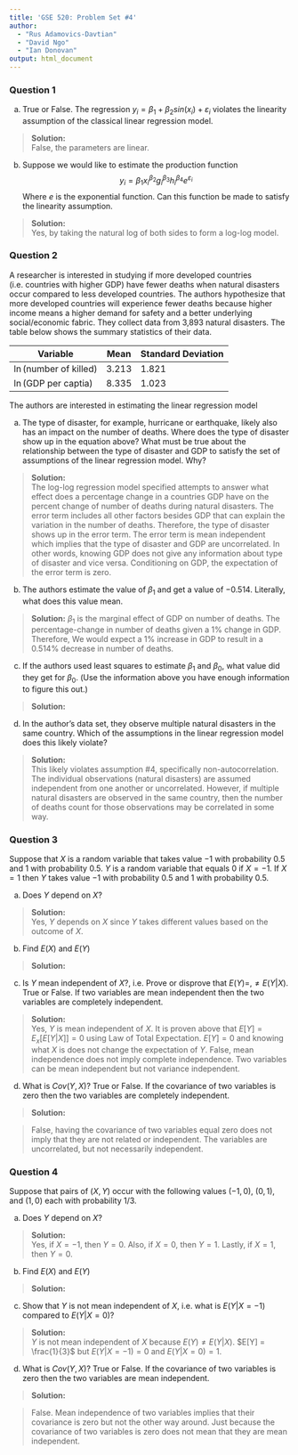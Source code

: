 ---
title: 'GSE 520: Problem Set #4'
author: 
  - "Rus Adamovics-Davtian"
  - "David Ngo"
  - "Ian Donovan"
output: html_document
---

### Question 1

a. True or False.  The regression $y_i =  \beta_1 + \beta_2 sin(x_i) + \varepsilon_i$ violates the linearity assumption of the classical linear regression model.

>**Solution:**  
False, the parameters are linear. 

b. Suppose we would like to estimate the production function  $$y_i = \beta_1x_i^{\beta_2}g_i^{\beta_3}h_i^{\beta_4}e^{\varepsilon_i}$$ Where $e$ is the exponential function.  Can this function be made to satisfy the linearity assumption.

>**Solution:**  
Yes, by taking the natural log of both sides to form a log-log model.
\begin{align*}
y_i = & \beta_1x_i^{\beta_2}g_i^{\beta_3}h_i^{\beta_4}e^{\varepsilon_i}\\
\ln(y_i) = & \ln(\beta_1) + \beta_2\ln(x_i) +  \beta_3\ln(g_i) +  \beta_4\ln(h_i) + \varepsilon_i
\end{align*}


### Question 2

A researcher is interested in studying if more developed countries (i.e. countries with higher GDP) have fewer deaths when natural disasters occur compared to less developed countries.  The authors hypothesize that more developed countries will experience fewer deaths because higher income means a higher demand for safety and a better underlying social/economic fabric.  They collect data from 3,893 natural disasters.  The table below shows the summary statistics of their data.

Variable | Mean | Standard Deviation
-------  |-----| -----------------
$\ln$(number of killed) | 3.213	 | 1.821 
$\ln$(GDP per captia) | 8.335 	| 1.023 

The authors are interested in estimating the linear regression model 
\begin{align*}
\ln(killed) = \beta_0 + \beta_1 \ln(GDP) + \varepsilon
\end{align*}

a. The type of disaster, for example, hurricane or earthquake, likely also has an impact on the number of deaths.  Where does the type of disaster show up in the equation above?  What must be true about the relationship between the type of disaster and GDP to satisfy the set of assumptions of the linear regression model. Why?
  
>**Solution:**  
The log-log regression model specified attempts to answer what effect does a percentage change in a countries GDP have on the percent change of number of deaths during natural disasters. The error term includes all other factors besides GDP that can explain the variation in the number of deaths. Therefore, the type of disaster shows up in the error term. The error term is mean independent which implies that the type of disaster and GDP are uncorrelated. In other words, knowing GDP does not give any information about type of disaster and vice versa. Conditioning on GDP, the expectation of the error term is zero. 

b. The authors estimate the value of $\beta_1$ and get a value of $-0.514$.  Literally, what does this value mean.

>**Solution:** 
$\beta_1$ is the marginal effect of GDP on number of deaths. The percentage-change in number of deaths given a 1% change in GDP. Therefore, We would expect a 1% increase in GDP to result in a 0.514% decrease in number of deaths.  

c. If the authors used least squares to estimate $\beta_1$ and $\beta_0$, what value did they get for $\beta_0$. (Use the information above you have enough information to figure this out.)

>**Solution:**
\begin{align*}
\beta_0 = & mean(\ln(deaths)) - \beta_1*mean(\ln(GDP))\\
\beta_0 = & 3.213 + 0.514(8.335) = 7.497
\end{align*}

d. In the author's data set, they observe multiple natural disasters in the same country.  Which of the assumptions in the linear regression model does this likely violate?
  
>**Solution:**  
This likely violates assumption #4, specifically non-autocorrelation. The individual observations (natural disasters) are assumed independent from one another or uncorrelated. However, if multiple natural disasters are observed in the same country, then the number of deaths count for those observations may be correlated in some way.  

### Question 3

Suppose that $X$ is a random variable that takes value $-1$ with probability $0.5$ and $1$ with probability $0.5$.  $Y$ is a random variable that equals $0$ if $X=-1$.  If $X=1$ then $Y$ takes value $-1$ with probability $0.5$ and $1$ with probability $0.5$.

a. Does $Y$ depend on $X$?

>**Solution:**  
Yes, $Y$ depends on $X$ since $Y$ takes different values based on the outcome of $X$. 

b.  Find $E(X)$ and $E(Y)$

>**Solution:**  
\begin{align*}
E[X] = & -1*\frac{1}{2} + 1\frac{1}{2} = 0\\
E[Y] = & E_x[E[Y|X]] = 0*\frac{1}{2} - 1*\frac{1}{4} + 1*\frac{1}{4} = 0
\end{align*}

c. Is $Y$ mean independent of $X$?, i.e. Prove or disprove that $E(Y) =,\neq E(Y | X)$. True or False.  If two variables are mean independent then the two variables are completely independent.

>**Solution:**  
Yes, $Y$ is mean independent of $X$. It is proven above that $E[Y] = E_x[E[Y|X]] = 0$ using Law of Total Expectation. $E[Y] = 0$ and knowing what $X$ is does not change the expectation of $Y$. False, mean independence does not imply complete independence. Two variables can be mean independent but not variance independent. 

d. What is $Cov(Y,X)$? True or False.  If the covariance of two variables is zero then the two variables are completely independent.

>**Solution:**  
\begin{align*}
Cov(Y,X) = & E[YX] - E[X]*E[Y]\\
Cov(Y,X) = & E[YX] - 0*0\\
Cov(Y,X) = & E[YX]\\
Cov(Y,X) = & (-1)(0)\frac{1}{2} + (1)(-1)\frac{1}{4} + (1)(1)\frac{1}{4} = 0 
\end{align*}

> False, having the covariance of two variables equal zero does not imply that they are not related or independent. The variables are uncorrelated, but not necessarily independent. 

### Question 4

Suppose that pairs of $(X,Y)$ occur with the following values $(-1,0)$, $(0,1)$, and $(1,0)$ each with probability 1/3.

a. Does $Y$ depend on $X$?

>**Solution:**  
Yes, if $X = -1$, then $Y = 0$. Also, if $X = 0$, then $Y = 1$. Lastly, if $X = 1$, then $Y = 0$. 

b. Find $E(X)$ and $E(Y)$

>**Solution:**  
\begin{align*}
E[X] = & -1*\frac{1}{3} + 0*\frac{1}{3} + 1*\frac{1}{3} = 0\\
E[Y] = & 0*\frac{1}{3} + 1*\frac{1}{3} + 0*\frac{1}{3} = \frac{1}{3}
\end{align*}

c. Show that $Y$ is not mean independent of $X$, i.e. what is $E(Y | X=-1)$ compared to $E(Y | X=0)$?

>**Solution:**  
$Y$ is not mean independent of $X$ because $E(Y) \neq E(Y | X)$. $E[Y] = \frac{1}{3}$ but $E(Y | X = -1) = 0$ and $E(Y | X = 0) = 1$.

d. What is $Cov(Y,X)$? True or False.  If the covariance of two variables is zero then the two variables are mean independent.

>**Solution:**
\begin{align*}
Cov(Y,X) = & E[YX] - E[X]E[Y]\\
Cov(Y,X) = & E[YX] - 0(\frac{1}{3})\\
Cov(Y,X) = & E[YX]\\
Cov(Y,X) = & (-1)(0)\frac{1}{3} + (0)(1)\frac{1}{3} + (1)(0)\frac{1}{3} = 0
\end{align*}

>False. Mean independence of two variables implies that their covariance is zero but not the other way around. Just because the covariance of two variables is zero does not mean that they are mean independent. 


